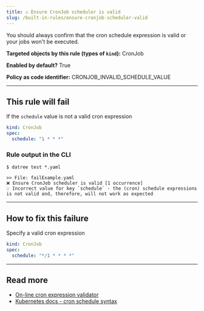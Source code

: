 ```yaml
---
title: ☑️ Ensure CronJob scheduler is valid
slug: /built-in-rules/ensure-cronjob-scheduler-valid
---
```


You should always confirm that the cron schedule expression is valid or your jobs won't be executed.

**Targeted objects by this rule (types of **`kind`**):** CronJob

**Enabled by default?** True

**Policy as code identifier:** CRONJOB_INVALID_SCHEDULE_VALUE

---

## This rule will fail

If the `schedule` value is not a valid cron expression

```yaml
kind: CronJob
spec:
  schedule: "1 * * *"
```

### Rule output in the CLI

```terminal
$ datree test *.yaml

>> File: failExample.yaml
❌ Ensure CronJob scheduler is valid [1 occurrence]
💡 Incorrect value for key `schedule` - the (cron) schedule expressions is not valid and, therefore, will not work as expected
```

---

## How to fix this failure

Specify a valid cron expression

```yaml
kind: CronJob
spec:
  schedule: "*/1 * * * *"
```

---

## Read more

- [On-line cron expression validator](https://crontab.guru/)
- [Kubernetes docs - cron schedule syntax](https://kubernetes.io/docs/concepts/workloads/controllers/cron-jobs/#cron-schedule-syntax)
